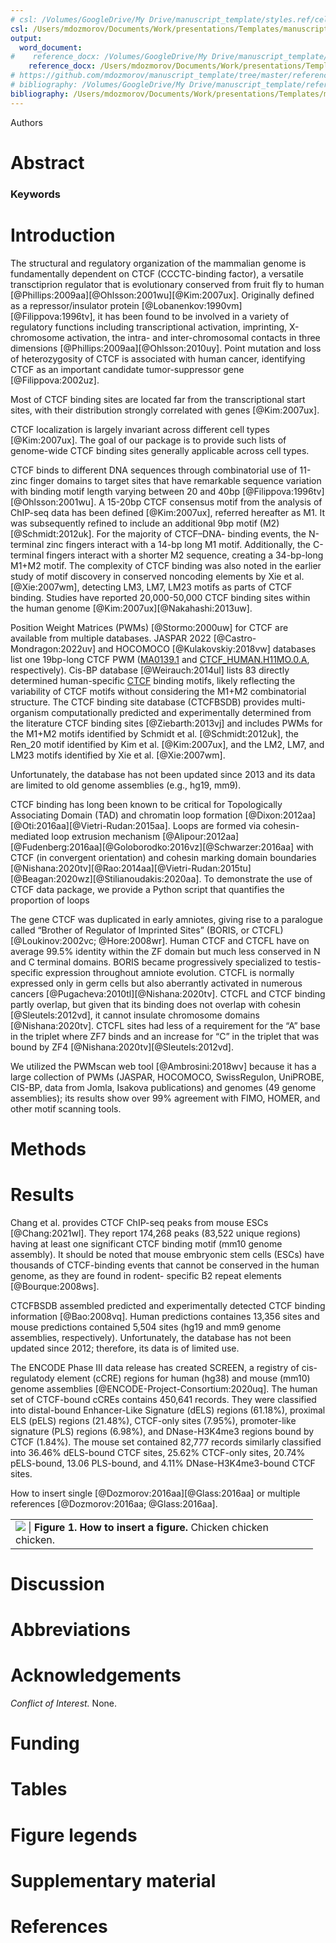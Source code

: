 ```yaml
---
# csl: /Volumes/GoogleDrive/My Drive/manuscript_template/styles.ref/cell-reports.csl
csl: /Users/mdozmorov/Documents/Work/presentations/Templates/manuscript_template/styles.ref/cell-reports.csl
output: 
  word_document:
#    reference_docx: /Volumes/GoogleDrive/My Drive/manuscript_template/styles.doc/NIH_grant_style.docx
    reference_docx: /Users/mdozmorov/Documents/Work/presentations/Templates/manuscript_template/styles.doc/NIH_grant_style.docx
# https://github.com/mdozmorov/manuscript_template/tree/master/references
# bibliography: /Volumes/GoogleDrive/My Drive/manuscript_template/references/references_MD.bib
bibliography: /Users/mdozmorov/Documents/Work/presentations/Templates/manuscript_template/references/references_MD.bib
---
```


Authors

# Abstract

### Keywords

# Introduction

The structural and regulatory organization of the mammalian genome is fundamentally dependent on CTCF (CCCTC-binding factor), a versatile transctiprion regulator that is evolutionary conserved from fruit fly to human [@Phillips:2009aa][@Ohlsson:2001wu][@Kim:2007ux]. Originally defined as a repressor/insulator protein [@Lobanenkov:1990vm][@Filippova:1996tv], it has been found to be involved in a variety of regulatory functions including transcriptional activation, imprinting, X-chromosome activation, the intra- and inter-chromosomal contacts in three dimensions [@Phillips:2009aa][@Ohlsson:2010uy]. Point mutation and loss of heterozygosity of CTCF is associated with human cancer, identifying CTCF as an important candidate tumor-suppressor gene [@Filippova:2002uz].

Most of CTCF binding sites are located far from the transcriptional start sites, with their distribution strongly correlated with genes [@Kim:2007ux].

CTCF localization is largely invariant across different cell types [@Kim:2007ux]. The goal of our package is to provide such lists of genome-wide CTCF binding sites generally applicable across cell types.


CTCF binds to different DNA sequences through combinatorial use of 11-zinc finger domains to target sites that have remarkable sequence variation with binding motif length varying between 20 and 40bp [@Filippova:1996tv][@Ohlsson:2001wu]. A 15-20bp CTCF consensus motif from the analysis of ChIP-seq data has been defined [@Kim:2007ux], referred hereafter as M1. It was subsequently refined to include an additional 9bp motif (M2) [@Schmidt:2012uk]. For the majority of CTCF–DNA- binding events, the N-terminal zinc fingers interact with a 14-bp long M1 motif. Additionally, the C-terminal fingers interact with a shorter M2 sequence, creating a 34-bp-long M1+M2 motif. The complexity of CTCF binding was also noted in the earlier study of motif discovery in conserved noncoding elements by Xie et al. [@Xie:2007wm], detecting LM3, LM7, LM23 motifs as parts of CTCF binding. Studies have reported 20,000-50,000 CTCF binding sites within the human genome [@Kim:2007ux][@Nakahashi:2013uw].

Position Weight Matrices (PWMs) [@Stormo:2000uw] for CTCF are available from multiple databases. JASPAR 2022 [@Castro-Mondragon:2022uv] and HOCOMOCO [@Kulakovskiy:2018vw] databases list one 19bp-long CTCF PWM ([MA0139.1](https://jaspar.genereg.net/matrix/MA0139.1/) and [CTCF_HUMAN.H11MO.0.A](https://hocomoco11.autosome.org/motif/CTCF_HUMAN.H11MO.0.A), respectively). Cis-BP database [@Weirauch:2014ul] lists 83 directly determined human-specific [CTCF](http://cisbp.ccbr.utoronto.ca/TFreport.php?searchTF=T094831_2.00) binding motifs, likely reflecting the variability of CTCF motifs without considering the M1+M2 combinatorial structure. The CTCF binding site database (CTCFBSDB) provides multi-organism computationally predicted and experimentally determined from the literature CTCF binding sites [@Ziebarth:2013vj] and includes PWMs for the M1+M2 motifs identified by Schmidt et al. [@Schmidt:2012uk], the Ren_20 motif identified by Kim et al. [@Kim:2007ux], and the LM2, LM7, and LM23 motifs identified by Xie et al. [@Xie:2007wm]. 

Unfortunately, the database has not been updated since 2013 and its data are limited to old genome assemblies (e.g., hg19, mm9).

CTCF binding has long been known to be critical for Topologically Associating Domain (TAD) and chromatin loop formation [@Dixon:2012aa][@Oti:2016aa][@Vietri-Rudan:2015aa]. Loops are formed via cohesin-mediated loop extrusion mechanism [@Alipour:2012aa][@Fudenberg:2016aa][@Goloborodko:2016vz][@Schwarzer:2016aa] with CTCF (in convergent orientation) and cohesin marking domain boundaries [@Nishana:2020tv][@Rao:2014aa][@Vietri-Rudan:2015tu][@Beagan:2020wz][@Stilianoudakis:2020aa]. To demonstrate the use of CTCF data package, we provide a Python script that quantifies the proportion of loops 

The gene CTCF was duplicated in early amniotes, giving rise to a paralogue called "Brother of Regulator of Imprinted Sites" (BORIS, or CTCFL) [@Loukinov:2002vc; @Hore:2008wr]. Human CTCF and CTCFL have on average 99.5% identity within the ZF domain but much less conserved in N and C terminal domains. BORIS became progressively specialized to testis-specific expression throughout amniote evolution. CTCFL is normally expressed only in germ cells but also aberrantly activated in numerous cancers [@Pugacheva:2010tl][@Nishana:2020tv]. CTCFL and CTCF binding partly overlap, but given that its binding does not overlap with cohesin [@Sleutels:2012vd], it cannot insulate chromosome domains [@Nishana:2020tv]. CTCFL sites had less of a requirement for the "A" base in the triplet where ZF7 binds and an increase for "C" in the triplet that was bound by ZF4 [@Nishana:2020tv][@Sleutels:2012vd].


We utilized the PWMscan web tool [@Ambrosini:2018wv] because it has a large collection of PWMs (JASPAR, HOCOMOCO, SwissRegulon, UniPROBE, CIS-BP, data from Jomla, Isakova publications) and genomes (49 genome assemblies); its results show over 99% agreement with FIMO, HOMER, and other motif scanning tools.

# Methods



# Results



Chang et al. provides CTCF ChIP-seq peaks from mouse ESCs [@Chang:2021wl]. They report 174,268 peaks (83,522 unique regions) having at least one significant CTCF binding motif (mm10 genome assembly). It should be noted that mouse embryonic stem cells (ESCs) have thousands of CTCF-binding events that cannot be conserved in the human genome, as they are found in rodent- specific B2 repeat elements [@Bourque:2008ws].

CTCFBSDB assembled predicted and experimentally detected CTCF binding information [@Bao:2008vq]. Human predictions containes 13,356 sites and mouse predictions contained 5,504 sites (hg19 and mm9 genome assemblies, respectively). Unfortunately, the database has not been updated since 2012; therefore, its data is of limited use.

The ENCODE Phase III data release has created SCREEN, a registry of cis-regulatody element (cCRE) regions for human (hg38) and mouse (mm10) genome assemblies [@ENCODE-Project-Consortium:2020uq]. The human set of CTCF-bound cCREs contains 450,641 records. They were classified into distal-bound Enhancer-Like Signature (dELS) regions (61.18%), proximal ELS (pELS) regions (21.48%), CTCF-only sites (7.95%), promoter-like signature (PLS) regions (6.98%), and DNase-H3K4me3 regions bound by CTCF (1.84%). The mouse set contained 82,777 records similarly classified into 36.46% dELS-bound CTCF sites, 25.62% CTCF-only sites, 20.74% pELS-bound, 13.06 PLS-bound, and 4.11% DNase-H3K4me3-bound CTCF sites.

How to insert single [@Dozmorov:2016aa][@Glass:2016aa] or multiple references [@Dozmorov:2016aa; @Glass:2016aa].

+-------+
| ![](figures/chicken.png)      |
| **Figure 1. How to insert a figure.** Chicken chicken chicken.     |
+-------+
# Discussion

# Abbreviations

# Acknowledgements

_Conflict of Interest._ None.

# Funding

# Tables

# Figure legends

# Supplementary material

# References
